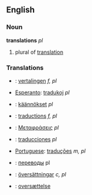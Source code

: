 ==English==

===Noun===

'''translations''' ''pl''

# plural of [[translation]]

===Translations===
*{{nl}}: [[vertalingen]] ''f, pl''
*[[Esperanto]]: [[tradukoj]] ''pl''
*{{fi}}: [[käännökset]] ''pl''
*{{fr}}: [[traductions]] ''f, pl''
*{{gre}}: [[Μεταφράσεις]] ''pl''
*{{es}}: [[traducciones]] ''pl''
*[[Portuguese]]: [[traduções]] ''m, pl''
*{{ru}}: [[переводы]] pl
*{{se}}: [[översättningar]] ''c, pl''
*{{da}}: [[oversættelse]]